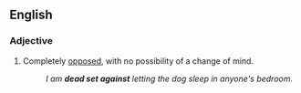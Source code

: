 ==English==

===Adjective===
{{en-adj|-|pos=[[dead]] [[set]] [[against]]}}

# {{idiomatic}} Completely [[opposed]], with no possibility of a change of mind.
#: ''I am '''dead set against''' letting the dog sleep in anyone's bedroom.''